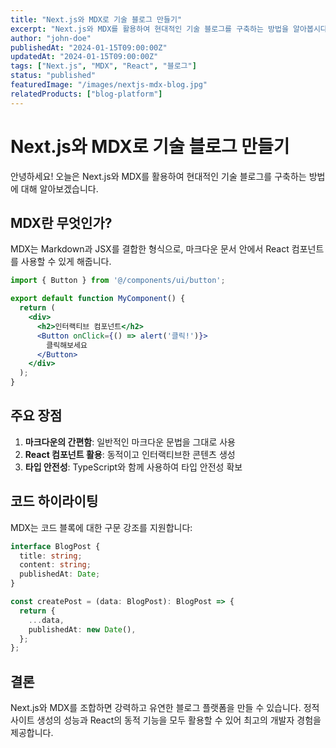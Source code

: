 ```yaml
---
title: "Next.js와 MDX로 기술 블로그 만들기"
excerpt: "Next.js와 MDX를 활용하여 현대적인 기술 블로그를 구축하는 방법을 알아봅시다."
author: "john-doe"
publishedAt: "2024-01-15T09:00:00Z"
updatedAt: "2024-01-15T09:00:00Z"
tags: ["Next.js", "MDX", "React", "블로그"]
status: "published"
featuredImage: "/images/nextjs-mdx-blog.jpg"
relatedProducts: ["blog-platform"]
---
```


# Next.js와 MDX로 기술 블로그 만들기

안녕하세요! 오늘은 Next.js와 MDX를 활용하여 현대적인 기술 블로그를 구축하는 방법에 대해 알아보겠습니다.

## MDX란 무엇인가?

MDX는 Markdown과 JSX를 결합한 형식으로, 마크다운 문서 안에서 React 컴포넌트를 사용할 수 있게 해줍니다.

```jsx
import { Button } from '@/components/ui/button';

export default function MyComponent() {
  return (
    <div>
      <h2>인터랙티브 컴포넌트</h2>
      <Button onClick={() => alert('클릭!')}>
        클릭해보세요
      </Button>
    </div>
  );
}
```

## 주요 장점

1. **마크다운의 간편함**: 일반적인 마크다운 문법을 그대로 사용
2. **React 컴포넌트 활용**: 동적이고 인터랙티브한 콘텐츠 생성
3. **타입 안전성**: TypeScript와 함께 사용하여 타입 안전성 확보

## 코드 하이라이팅

MDX는 코드 블록에 대한 구문 강조를 지원합니다:

```typescript
interface BlogPost {
  title: string;
  content: string;
  publishedAt: Date;
}

const createPost = (data: BlogPost): BlogPost => {
  return {
    ...data,
    publishedAt: new Date(),
  };
};
```

## 결론

Next.js와 MDX를 조합하면 강력하고 유연한 블로그 플랫폼을 만들 수 있습니다. 정적 사이트 생성의 성능과 React의 동적 기능을 모두 활용할 수 있어 최고의 개발자 경험을 제공합니다.